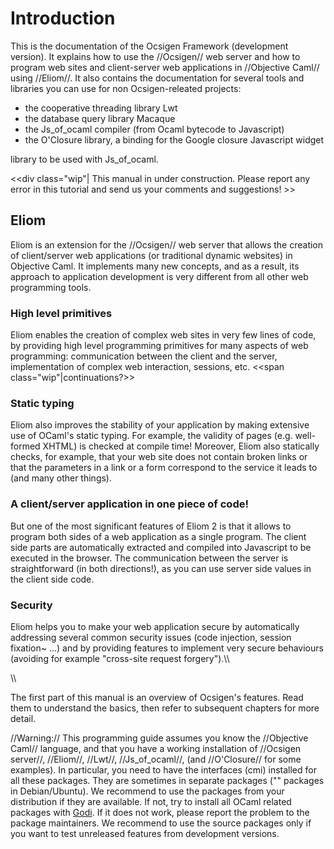 = Introduction=


This is the documentation of the Ocsigen Framework
(development version). It explains how to use the //Ocsigen// web server
and how to program web sites and client-server web applications in
//Objective Caml// using //Eliom//. It also contains the documentation for
several tools and libraries you can use for non Ocsigen-releated projects:
* the cooperative threading library Lwt
* the database query library Macaque
* the Js_of_ocaml compiler (from Ocaml bytecode to Javascript)
* the O'Closure library, a binding for the Google closure Javascript widget
library to be used with Js_of_ocaml.


<<div class="wip"|
This manual in under construction.
Please report any error in this tutorial
and send us your comments and suggestions!
>>

==Eliom==
            
Eliom is an extension for the //Ocsigen// web server
that allows the creation of client/server web applications (or traditional dynamic websites) in Objective Caml.
It implements many new concepts, and as a result, its approach to application development is very different 
from all other web programming tools.

=== High level primitives ===
Eliom enables the creation of complex web sites in very few lines of code, by providing high level programming primitives for many aspects of web programming: communication between the client and the server, implementation of complex web interaction, sessions, etc.
<<span class="wip"|continuations?>>

=== Static typing ===
Eliom also improves the stability of your application by  making extensive use of OCaml's static typing. For example, the validity of pages (e.g. well-formed XHTML) is checked at compile time!  Moreover, Eliom also statically checks, for example, that your web site does not contain broken links or that the parameters in a link or a form correspond to the service it leads to (and many other things).

=== A client/server application in one piece of code! ===
But one of the most significant features of Eliom 2 is that it allows to program both sides of a web application as a single program. The client side parts are automatically extracted and compiled into Javascript to be executed in the browser. The communication between the server is straightforward (in both directions!), as you can use server side values in the client side code.

=== Security ===
Eliom helps you to make your web application secure by automatically addressing several common security issues (code injection, session fixation~ ...) and by providing features to implement very secure behaviours (avoiding for example "cross-site request forgery").\\

\\

The first part of this manual is an overview of Ocsigen's features.
Read them to understand the basics,
then refer to subsequent chapters for more detail.

//Warning:// This programming guide assumes you know the
//Objective Caml// language, and that you have a working installation of //Ocsigen server//, //Eliom//, //Lwt//, //Js_of_ocaml//, (and //O'Closure// for some examples). In particular, you need to have the interfaces (cmi) installed for all these packages. They are sometimes in separate packages ("{{{-dev}}}" packages in Debian/Ubuntu). We recommend to use the packages from your distribution if they are available. If not, try to install all OCaml related packages with [[http://godi.camlcity.org|Godi]]. If it does not work, please report the problem to the package maintainers. We recommend to use the source packages only if you want to test unreleased features from development versions.
            
